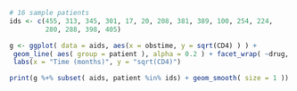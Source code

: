 ```r
# 16 sample patients
ids <- c(455, 313, 345, 301, 17, 20, 208, 381, 389, 100, 254, 224, 
         280, 288, 398, 405)

g <- ggplot( data = aids, aes(x = obstime, y = sqrt(CD4) ) ) + 
 geom_line( aes( group = patient ), alpha = 0.2 ) + facet_wrap( ~drug, ncol = 2) +
 labs(x = "Time (months)", y = "sqrt(CD4)")

print(g %+% subset( aids, patient %in% ids) + geom_smooth( size = 1 ))
```
